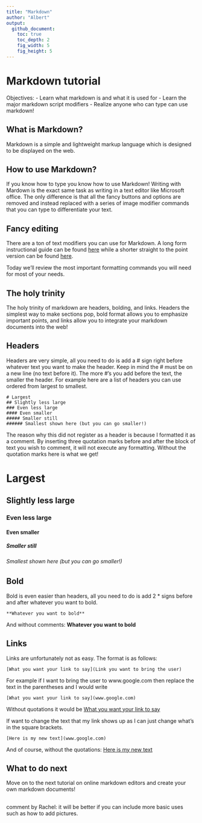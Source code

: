 ```yaml
---
title: "Markdown"
author: "Albert"
output:
  github_document:
    toc: true
    toc_depth: 2
    fig_width: 5
    fig_height: 5
---
```


# Markdown tutorial

Objectives:
- Learn what markdown is and what it is used for
- Learn the major markdown script modifiers
- Realize anyone who can type can use markdown!

## What is Markdown? 

Markdown is a simple and lightweight markup language which is designed to be displayed on the web.

## How to use Markdown?

If you know how to type you know how to use Markdown! Writing with Mardown is the exact same task as writing in a text editor like Microsoft office. The only difference is that all the fancy buttons and options are removed and instead replaced with a series of image modifier commands that you can type to differentiate your text.

## Fancy editing

There are a ton of text modifiers you can use for Markdown. A long form instructional guide can be found [here](https://github.com/adam-p/markdown-here/wiki/Markdown-Cheatsheet) while a shorter straight to the point version can be found [here](https://github.com/adam-p/markdown-here/wiki/Markdown-Cheatsheet).

Today we'll review the most important formatting commands you will need for most of your needs.

## The holy trinity

The holy trinity of markdown are headers, bolding, and links. Headers the simplest way to make sections pop, bold format allows you to emphasize important points, and links allow you to integrate your markdown documents into the web!

## Headers

Headers are very simple, all you need to do is add a # sign right before whatever text you want to make the header. Keep in mind the # must be on a new line (no text before it). The more #'s you add before the text, the smaller the header. For example here are a list of headers you can use ordered from largest to smallest.

```
# Largest
## Slightly less large
### Even less large
#### Even smaller
##### Smaller still
###### Smallest shown here (but you can go smaller!)
```

The reason why this did not register as a header is because I formatted it as a comment. By inserting three quotation marks before and after the block of text you wish to comment, it will not execute any formatting. Without the quotation marks here is what we get!

# Largest
## Slightly less large
### Even less large
#### Even smaller
##### Smaller still
###### Smallest shown here (but you can go smaller!)

## Bold

Bold is even easier than headers, all you need to do is add 2 * signs before and after whatever you want to bold.

```
**Whatever you want to bold**
```

And without comments:
**Whatever you want to bold**

## Links

Links are unfortunately not as easy. The format is as follows:
```
[What you want your link to say](Link you want to bring the user)
```
For example if I want to bring the user to www.google.com then replace the text in the parentheses and I would write
```
[What you want your link to say](www.google.com)
```
Without quotations it would be 
[What you want your link to say](www.google.com)

If want to change the text that my link shows up as I can just change what's in the square brackets.
```
[Here is my new text](www.google.com)
```
And of course, without the quotations:
[Here is my new text](www.google.com)

## What to do next

Move on to the next tutorial on online markdown editors and create your own markdown documents!

## 
comment by Rachel: it will be better if you can include more basic uses such as how to add pictures.
